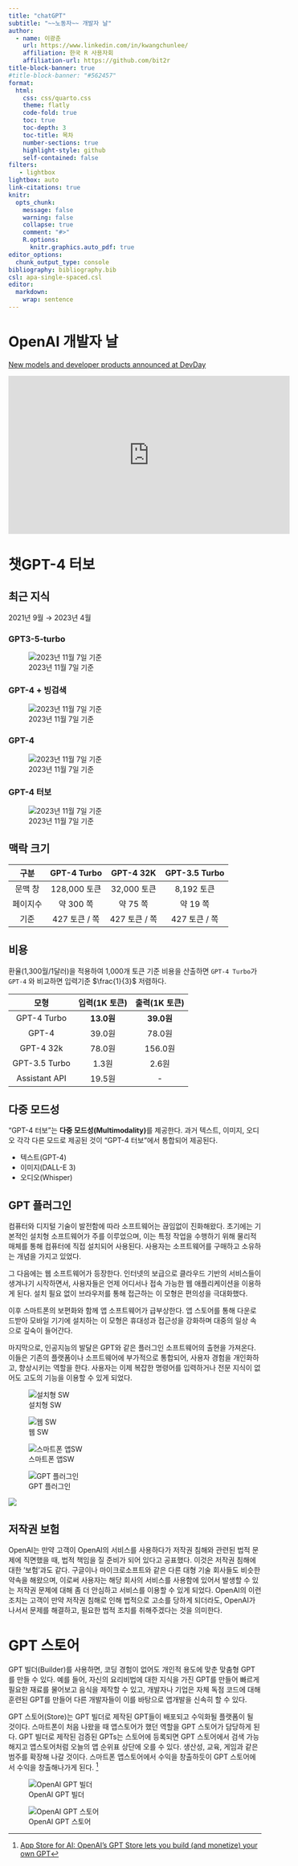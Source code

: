 ```yaml
---
title: "chatGPT"
subtitle: "~~노동자~~ 개발자 날"
author:
  - name: 이광춘
    url: https://www.linkedin.com/in/kwangchunlee/
    affiliation: 한국 R 사용자회
    affiliation-url: https://github.com/bit2r
title-block-banner: true
#title-block-banner: "#562457"
format:
  html:
    css: css/quarto.css
    theme: flatly
    code-fold: true
    toc: true
    toc-depth: 3
    toc-title: 목차
    number-sections: true
    highlight-style: github    
    self-contained: false
filters:
   - lightbox
lightbox: auto
link-citations: true
knitr:
  opts_chunk: 
    message: false
    warning: false
    collapse: true
    comment: "#>" 
    R.options:
      knitr.graphics.auto_pdf: true
editor_options: 
  chunk_output_type: console
bibliography: bibliography.bib
csl: apa-single-spaced.csl    
editor: 
  markdown: 
    wrap: sentence
---
```


# OpenAI 개발자 날

[[New models and developer products announced at DevDay](https://openai.com/blog/new-models-and-developer-products-announced-at-devday)]{.aside}


<iframe width="560" height="315" src="https://www.youtube.com/embed/U9mJuUkhUzk?si=92ZTbuZUuL8wZwUW" title="YouTube video player" frameborder="0" allow="accelerometer; autoplay; clipboard-write; encrypted-media; gyroscope; picture-in-picture; web-share" allowfullscreen>

</iframe>

# 챗GPT-4 터보

## 최근 지식

2021년 9월 → 2023년 4월

::: panel-tabset
### GPT3-5-turbo

![2023년 11월 7일 기준](images/chatGPT4_turbo/gpt_3_5_turbo.jpg)

### GPT-4 + 빙검색

![2023년 11월 7일 기준](images/chatGPT4_turbo/gpt_4_bing.jpg)

### GPT-4

![2023년 11월 7일 기준](images/chatGPT4_turbo/gpt_4.jpg)

### GPT-4 터보

![2023년 11월 7일 기준](images/chatGPT4_turbo/gpt_4_turbo.jpg)
:::

## 맥락 크기

|   구분   |  GPT-4 Turbo  | GPT-4 32K | GPT-3.5 Turbo |
|:--------:|:-------------:|:-------------:|:-------------:|
| 문맥 창  | 128,000 토큰  |  32,000 토큰  |  8,192 토큰   |
| 페이지수 |   약 300 쪽   |   약 75 쪽    |   약 19 쪽    |
|   기준   | 427 토큰 / 쪽 | 427 토큰 / 쪽 | 427 토큰 / 쪽 |

## 비용

환율(1,300월/1달러)을 적용하여 1,000개 토큰 기준 비용을 산출하면 `GPT-4 Turbo`가 `GPT-4` 와 비교하면 입력기준 $\frac{1}{3}$ 저렴하다.

|     모형      | 입력(1K 토큰) | 출력(1K 토큰) |
|:-------------:|:--------------------:|:--------------------:|
|  GPT-4 Turbo  |   **13.0원**        |       **39.0원**    |
|     GPT-4     |       39.0원        |       78.0원        |
|   GPT-4 32k   |       78.0원        |       156.0원       |
| GPT-3.5 Turbo |        1.3원        |        2.6원        |
| Assistant API |       19.5원        |          \-          |

## 다중 모드성

"GPT-4 터보"는 **다중 모드성(Multimodality)**를 제공한다. 과거 텍스트, 이미지, 오디오 각각 다른 모드로 제공된 것이 "GPT-4 터보"에서 통합되어 제공된다.

- 텍스트(GPT-4)
- 이미지(DALL-E 3)
- 오디오(Whisper)

## GPT 플러그인

컴퓨터와 디지털 기술이 발전함에 따라 소프트웨어는 끊임없이 진화해왔다. 초기에는 기본적인 설치형 소프트웨어가 주를 이루었으며, 이는 특정 작업을 수행하기 위해 물리적 매체를 통해 컴퓨터에 직접 설치되어 사용된다. 사용자는 소프트웨어를 구매하고 소유하는 개념을 가지고 있었다. 

그 다음에는 웹 소프트웨어가 등장한다. 인터넷의 보급으로 클라우드 기반의 서비스들이 생겨나기 시작하면서, 사용자들은 언제 어디서나 접속 가능한 웹 애플리케이션을 이용하게 된다. 설치 필요 없이 브라우저를 통해 접근하는 이 모형은 편의성을 극대화했다.

이후 스마트폰의 보편화와 함께 앱 소프트웨어가 급부상한다. 앱 스토어를 통해 다운로드받아 모바일 기기에 설치하는 이 모형은 휴대성과 접근성을 강화하며 대중의 일상 속으로 깊숙이 들어간다.

마지막으로, 인공지능의 발달은 GPT와 같은 플러그인 소프트웨어의 출현을 가져온다. 이들은 기존의 플랫폼이나 소프트웨어에 부가적으로 통합되어, 사용자 경험을 개인화하고, 향상시키는 역할을 한다. 사용자는 이제 복잡한 명령어를 입력하거나 전문 지식이 없어도 고도의 기능을 이용할 수 있게 되었다.


:::{layout-nrow="1"}

![설치형 SW](images/chatGPT4_turbo/plugins_01_disk.png)

![웹 SW](images/chatGPT4_turbo/plugins_02_web.jpg.png)

![스마트폰 앱SW](images/chatGPT4_turbo/plugins_03_app.png)


![GPT 플러그인](images/chatGPT4_turbo/plugins_04_gpt.png)

:::

![](images/chatGPT4_turbo/openai_ecosystem.png)

## 저작권 보험

OpenAI는 만약 고객이 OpenAI의 서비스를 사용하다가 저작권 침해와 관련된 법적 문제에 직면했을 때, 법적 책임을 질 준비가 되어 있다고 공표했다. 이것은 저작권 침해에 대한 '보험'과도 같다. 구글이나 마이크로소프트와 같은 다른 대형 기술 회사들도 비슷한 약속을 해왔으며, 이로써 사용자는 해당 회사의 서비스를 사용함에 있어서 발생할 수 있는 저작권 문제에 대해 좀 더 안심하고 서비스를 이용할 수 있게 되었다. OpenAI의 이런 조치는 고객이 만약 저작권 침해로 인해 법적으로 고소를 당하게 되더라도, OpenAI가 나서서 문제를 해결하고, 필요한 법적 조치를 취해주겠다는 것을 의미한다.

# GPT 스토어

GPT 빌더(Builder)를 사용하면, 코딩 경험이 없어도 개인적 용도에 맞춘 맞춤형 GPT를 만들 수 있다. 예를 들어, 자신의 요리비법에 대한 지식을 가진 GPT를 만들어 빠르게 필요한 재료를 물어보고 음식을 제작할 수 있고, 개발자나 기업은 자체 독점 코드에 대해 훈련된 GPT를 만들어 다른 개발자들이 이를 바탕으로 앱개발을 신속히 할 수 있다.

GPT 스토어(Store)는 GPT 빌더로 제작된 GPT들이 배포되고 수익화될 플랫폼이 될 것이다. 스마트폰이 처음 나왔을 때 앱스토어가 했던 역할을 GPT 스토어가 담당하게 된다. GPT 빌더로 제작된 검증된 GPTs는 스토어에 등록되면 GPT 스토어에서 검색 가능해지고 앱스토어처럼 오늘의 앱 순위표 상단에 오를 수 있다. 생산성, 교육, 게임과 같은 범주를 확장해 나갈 것이다. 스마트폰 앱스토어에서 수익을 창출하듯이 GPT 스토어에서 수익을 창출해나가게 된다. [^gpt-store]

:::{layout-nrow="1"}

![OpenAI GPT 빌더](images/chatGPT4_turbo/gpt_builder.jpg)

![OpenAI GPT 스토어](images/chatGPT4_turbo/GPT_Store.jpg)

:::

[^gpt-store]: [App Store for AI: OpenAI’s GPT Store lets you build (and monetize) your own GPT](https://techcrunch.com/2023/11/06/app-store-for-ai-build-your-own-gpt-and-sell-it-on-openais-gpt-store/)



